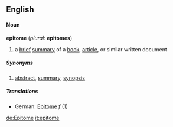 ==English==
====Noun====
'''epitome''' (''plural:'' '''epitomes''')
#a [[brief]] [[summary]] of a [[book]], [[article]], or similar written document
=====Synonyms=====
#[[abstract]], [[summary]], [[synopsis]]
=====Translations=====
*German: [[Epitome]] ''f'' (1)

[[de:Epitome]]
[[it:epitome]]